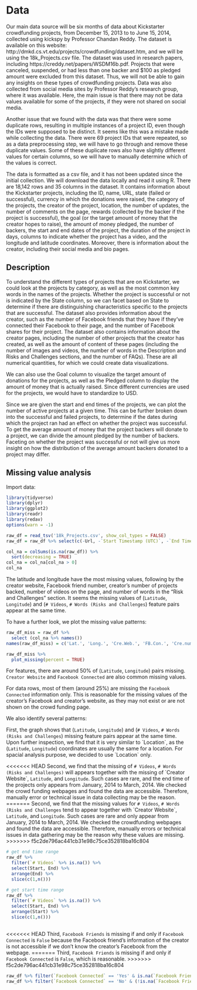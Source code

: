 # Data

Our main data source will be six months of data about Kickstarter crowdfunding projects, from December 15, 2013 to to June 15, 2014, collected using kickspy by Professor Chandan Reddy. The dataset is available on this website: http://dmkd.cs.vt.edu/projects/crowdfunding/dataset.htm, and we will be using the 18k_Projects.csv file. The dataset was used in research papers, including https://creddy.net/papers/WSDM16b.pdf. Projects that were canceled, suspended, or had less than one backer and \$100 as pledged amount were excluded from this dataset. Thus, we will not be able to gain any insights on these types of crowdfunding projects. Data was also collected from social media sites by Professor Reddy's research group, where it was available. Here, the main issue is that there may not be data values available for some of the projects, if they were not shared on social media.

Another issue that we found with the data was that there were some duplicate rows, resulting in multiple instances of a project ID, even though the IDs were supposed to be distinct. It seems like this was a mistake made while collecting the data. There were 69 project IDs that were repeated, so as a data preprocessing step, we will have to go through and remove these duplicate values. Some of these duplicate rows also have slightly different values for certain columns, so we will have to manually determine which of the values is correct. 

The data is formatted as a csv file, and it has not been updated since the initial collection. We will download the data locally and read it using R. There are 18,142 rows and 35 columns in the dataset. It contains information about the Kickstarter projects, including the ID, name, URL, state (failed or successful), currency in which the donations were raised, the category of the projects, the creator of the project, location, the number of updates, the number of comments on the page, rewards (collected by the backer if the project is successful), the goal (or the target amount of money that the creator hopes to raise), the amount of money pledged, the number of backers, the start and end dates of the project, the duration of the project in days, columns to indicate whether the project has a video, and the longitude and latitude coordinates. Moreover, there is information about the creator, including their social media and bio pages.

## Description

To understand the different types of projects that are on Kickstarter, we could look at the projects by category, as well as the most common key words in the names of the projects. Whether the project is successful or not is indicated by the State column, so we can facet based on State to determine if there are distinguishing characteristics specific to the projects that are successful. The dataset also provides information about the creator, such as the number of Facebook friends that they have if they've connected their Facebook to their page, and the number of Facebook shares for their project. The dataset also contains information about the creator pages, including the number of other projects that the creator has created, as well as the amount of content of these pages (including the number of images and videos, the number of words in the Description and Risks and Challenges sections, and the number of FAQs). These are all numerical quantities, for which we could create data visualizations.

We can also use the Goal column to visualize the target amount of donations for the projects, as well as the Pledged column to display the amount of money that is actually raised. Since different currencies are used for the projects, we would have to standardize to USD.

Since we are given the start and end times of the projects, we can plot the number of active projects at a given time. This can be further broken down into the successful and failed projects, to determine if the dates during which the project ran had an effect on whether the project was successful. To get the average amount of money that the project backers will donate to a project, we can divide the amount pledged by the number of backers. Faceting on whether the project was successful or not will give us more insight on how the distribution of the average amount backers donated to a project may differ.

## Missing value analysis

Import data:

```r
library(tidyverse)
library(dplyr)
library(ggplot2)
library(readr)
library(redav)
options(warn = -1)
```

```r
raw_df = read_tsv('18k_Projects.csv', show_col_types = FALSE)
raw_df = raw_df %>% select(c(-Url, -`Start Timestamp (UTC)`, -`End Timestamp (UTC)`))

col_na = colSums(is.na(raw_df)) %>%
  sort(decreasing = TRUE)
col_na = col_na[col_na > 0]
col_na
```

The latitude and longitude have the most missing values, following by the creator website, Facebook friend number, creator's number of projects backed, number of videos on the page, and number of words in the "Risk and Challenges" section. It seems the missing values of (`Latitude`, `Longitude`) and (`# Videos`, `# Words (Risks and Challenges`) feature pairs appear at the same time.

To have a further look, we plot the missing value patterns:

```r
raw_df_miss = raw_df %>% 
  select (col_na %>% names())
names(raw_df_miss) = c('Lat.', 'Long.', 'Cre.Web.', 'FB.Con.', 'Cre.numB', 'num.Video', 'num.WoRC')

raw_df_miss %>% 
  plot_missing(percent = TRUE)
```

For features, there are around 50% of (`Latitude`, `Longitude`) pairs missing. `Creator Website` and `Facebook Connected` are also common missing values.

For data rows, most of them (around 25%) are missing the `Facebook Connected` information only. This is reasonable for the missing values of the creator's Facebook and creator's website, as they may not exist or are not shown on the crowd funding page.

We also identify several patterns:

First, the graph shows that (`Latitude`, `Longitude`) and (`# Videos`, `# Words (Risks and Challenges`) missing feature pairs appear at the same time. Upon further inspection, we find that it is very similar to \`Location\`, as the (`Latitude`, `Longitude`) coordinates are usually the same for a location. For spacial analysis purpose, we decided to use \`Location\` only.

<<<<<<< HEAD
Second, we find that the missing of `# Videos`, `# Words (Risks and Challenges)` will appears together with the missing of \`Creator Website\`, `Latitude`, and `Longitude`. Such cases are rare, and the end time of the projects only appears from January, 2014 to March, 2014. We checked the crowd funding webpages and found the data are accessible. Therefore, manually error or technical issue in data collecting may be the reason.
=======
Second, we find that the missing values for `# Videos`, `# Words (Risks and Challenges` tend to appear together with \`Creator Website\`, `Latitude`, and `Longitude`. Such cases are rare and only appear from January, 2014 to March, 2014. We checked the crowdfunding webpages and found the data are accessible. Therefore, manually errors or technical issues in data gathering may be the reason why these values are missing.
>>>>>>> f5c2de796ac441cb31e98c75ce352818ba16c804

```r
# get end time range
raw_df %>% 
  filter(`# Videos` %>% is.na()) %>% 
  select(Start, End) %>% 
  arrange(End) %>% 
  slice(c(1,n()))

# get start time range
raw_df %>% 
  filter(`# Videos` %>% is.na()) %>% 
  select(Start, End) %>% 
  arrange(Start) %>% 
  slice(c(1,n()))
  
```

<<<<<<< HEAD
Third, `Facebook Friends` is missing if and only if `Facebook Connected` is `False` because the Facebook friend's information of the creator is not accessible if we don't know the creator's Facebook from the webpage.
=======
Third, `Facebook Friends` is missing if and only if `Facebook Connected` is `False`, which is reasonable.
>>>>>>> f5c2de796ac441cb31e98c75ce352818ba16c804

```r
raw_df %>% filter(`Facebook Connected` == 'Yes' & is.na(`Facebook Friends`))
raw_df %>% filter(`Facebook Connected` == 'No' & (!is.na(`Facebook Friends`)))
```

